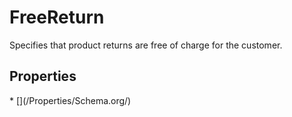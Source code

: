# FreeReturn

Specifies that product returns are free of charge for the customer.

## Properties

<Grid>
* [](/Properties/Schema.org/)

</Grid>

